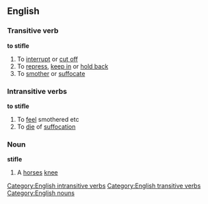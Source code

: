 ==English==
===Transitive verb===
'''to stifle'''
#To [[interrupt]] or [[cut off]]
#To [[repress]], [[keep in]] or [[hold back]]
#To [[smother]] or [[suffocate]]
===Intransitive verbs===
'''to stifle'''
#To [[feel]] smothered etc
#To [[die]] of [[suffocation]]
===Noun===
'''stifle'''
#A [[horse]]s [[knee]]
[[Category:English intransitive verbs]]
[[Category:English transitive verbs]]
[[Category:English nouns]]
